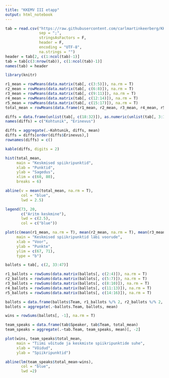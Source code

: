 ```yaml
---
title: "KKEMV III etapp"
output: html_notebook
---
```

```r
tab = read.csv("https://raw.githubusercontent.com/carlmartinkeerberg/KKEMV-stat/master/tabs/IIIetapp.csv",
               sep = ";",
               stringsAsFactors = F,
               header = F,
               encoding = "UTF-8",
               na.strings = "")
header = tab[2, c(1:ncol(tab)-1)]
tab = tab[c(3:nrow(tab)), c(1:ncol(tab)-1)]
names(tab) = header
```

```r
library(knitr)

r1_mean = rowMeans(data.matrix(tab[, c(3:5)]), na.rm = T)
r2_mean = rowMeans(data.matrix(tab[, c(6:8)]), na.rm = T)
r3_mean = rowMeans(data.matrix(tab[, c(9:11)]), na.rm = T)
r4_mean = rowMeans(data.matrix(tab[, c(12:14)]), na.rm = T)
r5_mean = rowMeans(data.matrix(tab[, c(15:17)]), na.rm = T)
total_mean = rowMeans(data.frame(r1_mean, r2_mean, r3_mean, r4_mean, r5_mean), na.rm = T)

diffs = data.frame(unlist(tab[, c(18:32)]), as.numeric(unlist(tab[, 3:17])) - total_mean)
names(diffs) = c("Kohtunik", "Erinevus")

diffs = aggregate(.~Kohtunik, diffs, mean)
diffs = diffs[order(diffs$Erinevus),]
rownames(diffs) = c()

kable(diffs, digits = 2)
```

```r
hist(total_mean,
     main = "Keskmised spiikripunktid",
     xlab = "Punktid",
     ylab = "Sagedus",
     xlim = c(60, 80),
     breaks = 6)

abline(v = mean(total_mean, na.rm = T),
       col = "blue",
       lwd = 2.5)

legend(73, 20,
       c("Aritm keskmine"),
       lwd = c(2.5),
       col = c("blue"))
```

```r
plot(c(mean(r1_mean, na.rm = T), mean(r2_mean, na.rm = T), mean(r3_mean, na.rm = T), mean(r4_mean, na.rm = T), mean(r5_mean, na.rm = T)),
     main = "Keskmised spiikripunktid läbi voorude",
     xlab = "Voor",
     ylab = "Punkte",
     ylim = c(67, 71),
     type = "b")
```

```r
ballots = tab[, c(2, 33:47)]

r1_ballots = rowSums(data.matrix(ballots[, c(2:4)]), na.rm = T)
r2_ballots = rowSums(data.matrix(ballots[, c(5:7)]), na.rm = T)
r3_ballots = rowSums(data.matrix(ballots[, c(8:10)]), na.rm = T)
r4_ballots = rowSums(data.matrix(ballots[, c(11:13)]), na.rm = T)
r5_ballots = rowSums(data.matrix(ballots[, c(14:16)]), na.rm = T)

ballots = data.frame(ballots$Team, r1_ballots %/% 2, r2_ballots %/% 2, r3_ballots %/% 2, r4_ballots %/% 2, r5_ballots %/% 2)
ballots = aggregate(.~ballots.Team, ballots, mean)

wins = rowSums(ballots[, -1], na.rm = T)

team_speaks = data.frame(tab$Speaker, tab$Team, total_mean)
team_speaks = aggregate(.~tab.Team, team_speaks, mean)[, -2]

plot(wins, team_speaks$total_mean,
     main = "Tiimi võitude ja keskmiste spiikripunktide suhe",
     xlab = "Võidud",
     ylab = "Spiikripunktid")

abline(lm(team_speaks$total_mean~wins),
       col = "blue",
       lwd =2)
```